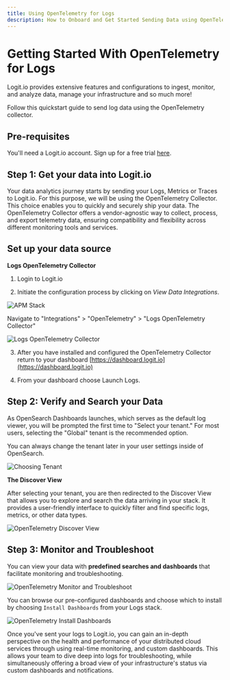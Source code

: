 ```yaml
---
title: Using OpenTelemetry for Logs
description: How to Onboard and Get Started Sending Data using OpenTelemetry to your Logs Stack
---
```


# Getting Started With OpenTelemetry for Logs

Logit.io provides extensive features and configurations to ingest, 
monitor, and analyze data, manage your infrastructure and so much more!

Follow this quickstart guide to send log data using the OpenTelemetry collector. 

## Pre-requisites

You'll need a Logit.io account. Sign up for a free trial [here](https://dashboard.logit.io/sign-up?utm_source=GettingStartedGuideOpenTelemetryMetrics&utm_medium=SignUp).

## Step 1: Get your data into Logit.io

Your data analytics journey starts by sending your Logs, Metrics or 
Traces to Logit.io. For this purpose, we will be using the OpenTelemetry Collector. 
This choice enables you to quickly and securely ship your data. The OpenTelemetry 
Collector offers a vendor-agnostic way to collect, process, and export telemetry 
data, ensuring compatibility and flexibility across different monitoring tools and services.

## Set up your data source

**Logs OpenTelemetry Collector**

1. Login to Logit.io

2. Initiate the configuration process by clicking on _View Data Integrations_.

![APM Stack](@/images/help/apm/overview/apm-stack.png)

Navigate to "Integrations" > "OpenTelemetry" > "Logs OpenTelemetry Collector"

![Logs OpenTelemetry Collector](@/images/help/getting-started/logs-opentelemetry-collector.png)

3. After you have installed and configured the OpenTelemetry Collector return to your 
dashboard [https://dashboard.logit.io](https://dashboard.logit.io)

4. From your dashboard choose Launch Logs.

## Step 2: Verify and Search your Data

As OpenSearch Dashboards launches, which serves as the default log viewer, you 
will be prompted the first time to "Select your tenant." For most users, 
selecting the "Global" tenant is the recommended option.

<Callout type="info">
  You can always change the tenant later in your user settings inside of OpenSearch.
</Callout>

![Choosing Tenant](@/images/help/getting-started/select-tenant.png)

**The Discover View**

After selecting your tenant, you are then redirected to the Discover View 
that allows you to explore and search the data arriving in your stack. It 
provides a user-friendly interface to quickly filter and find specific logs, 
metrics, or other data types.

![OpenTelemetry Discover View](@/images/help/getting-started/discover-view.png)

## Step 3: Monitor and Troubleshoot

You can view your data with **predefined searches and dashboards** that 
facilitate monitoring and troubleshooting.

![OpenTelemetry Monitor and Troubleshoot](@/images/help/getting-started/monitor-troubleshoot.png)

You can browse our pre-configured dashboards and choose which to install 
by choosing `Install Dashboards` from your Logs stack.

![OpenTelemetry Install Dashboards](@/images/help/getting-started/install-dashboards.png)

Once you've sent your logs to Logit.io, you can gain an in-depth perspective 
on the health and performance of your distributed cloud services through 
using real-time monitoring, and custom dashboards. This allows your team to 
dive deep into logs for troubleshooting, while simultaneously offering a 
broad view of your infrastructure's status via custom dashboards and notifications.